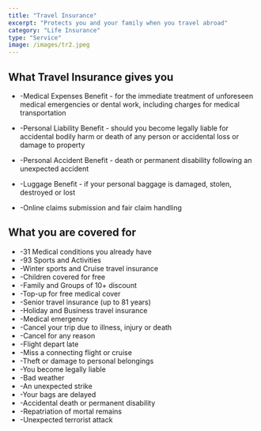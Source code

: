 ---
title: "Travel Insurance"
excerpt: "Protects you and your family when you travel abroad"
category: "Life Insurance"
type: "Service"
image: /images/tr2.jpeg
---

## What Travel Insurance gives you ##

-    -Medical Expenses Benefit - for the immediate treatment of unforeseen medical emergencies or dental work, including charges for medical transportation
-    -Personal Liability Benefit - should you become legally liable for accidental bodily harm or death of any person or accidental loss or damage to property

-    -Personal Accident Benefit - death or permanent disability following an unexpected accident
-    -Luggage Benefit - if your personal baggage is damaged, stolen, destroyed or lost
-    -Online claims submission and fair claim handling


## What you are covered for ##

-    -31 Medical conditions you already have
-    -93 Sports and Activities
-    -Winter sports and Cruise travel insurance
-    -Children covered for free
-    -Family and Groups of 10+ discount
-    -Top-up for free medical cover
-    -Senior travel insurance (up to 81 years)
-    -Holiday and Business travel insurance
-    -Medical emergency
-    -Cancel your trip due to illness, injury or death
-    -Cancel for any reason
-    -Flight depart late
-    -Miss a connecting flight or cruise
-    -Theft or damage to personal belongings
-    -You become legally liable
-    -Bad weather
-    -An unexpected strike
-    -Your bags are delayed
-    -Accidental death or permanent disability
-    -Repatriation of mortal remains
-    -Unexpected terrorist attack


